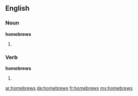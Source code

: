 ==English==

===Noun===
'''homebrews'''

# {{plural of|[[homebrew]]}}

===Verb===
'''homebrews'''

# {{third-person singular of|[[homebrew]]}}

[[ar:homebrews]]
[[de:homebrews]]
[[fr:homebrews]]
[[my:homebrews]]